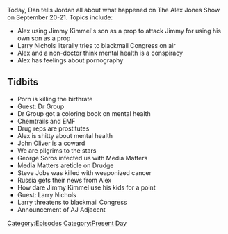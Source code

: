 {{DEFAULTSORT:
    #_EPISODE_0085:September 20-21, 2017
}}{{Episode
    | title             = September 20-21, 2017
    | caption           = [https://knowledgefight.libsyn.com/knowledge-fight-sept-20-21-2017 Listen to this episode on Libsyn]
    | episodeNumber     = 85
    | length            = 01:34:04
    | airDate           = September 22, 2017
    | coverageStartDate = September 20, 2017
    | coverageEndDate   = September 21, 2017
    | episodeType       = [[:Category:Present Day|Present Day]]
    | appearance        = [[Dr Group]], [[John Oliver]], [[George Soros]], [[Jimmy Kimmel]], [[Larry Nichols]]
    | beverage          = Surprisingly salty Kickstart
    | previousEpisode   = [[84: December 21, 2012]]
    | nextEpisode       = [[86: September 22, 2017]]
}}

{{Stub}}

Today, Dan tells Jordan all about what happened on The Alex Jones Show on September 20-21. Topics include:

*Alex using Jimmy Kimmel's son as a prop to attack Jimmy for using his own son as a prop
*Larry Nichols literally tries to blackmail Congress on air
*Alex and a non-doctor think mental health is a conspiracy
*Alex has feelings about pornography

==Tidbits==

*Porn is killing the birthrate
*Guest: Dr Group
*Dr Group got a coloring book on mental health
*Chemtrails and EMF
*Drug reps are prostitutes
*Alex is shitty about mental health
*John Oliver is a coward
*We are pilgrims to the stars
*George Soros infected us with Media Matters
*Media Matters areticle on Drudge
*Steve Jobs was killed with weaponized cancer
*Russia gets their news from Alex
*How dare Jimmy Kimmel use his kids for a point
*Guest: Larry Nichols
*Larry threatens to blackmail Congress
*Announcement of AJ Adjacent

[[Category:Episodes]]
[[Category:Present Day]]
